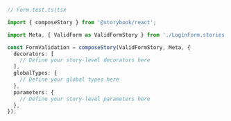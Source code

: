 ```ts
// Form.test.ts|tsx

import { composeStory } from '@storybook/react';

import Meta, { ValidForm as ValidFormStory } from './LoginForm.stories';

const FormValidation = composeStory(ValidFormStory, Meta, {
  decorators: [
    // Define your story-level decorators here
  ],
  globalTypes: {
    // Define your global types here
  },
  parameters: {
    // Define your story-level parameters here
  },
});
```
